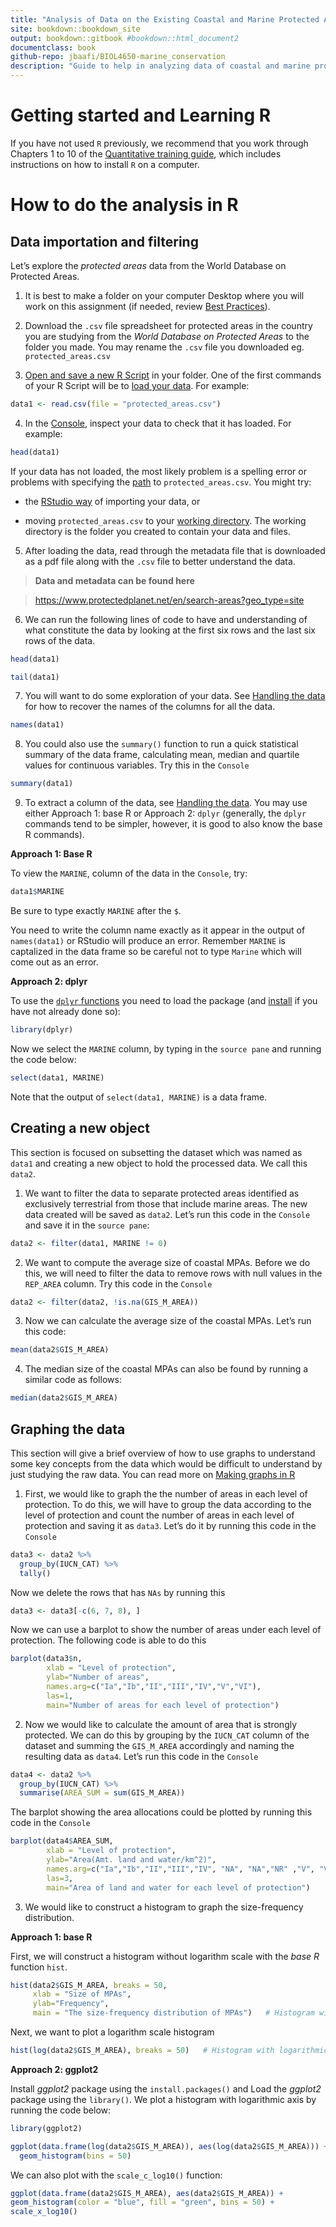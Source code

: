 ```yaml
---
title: "Analysis of Data on the Existing Coastal and Marine Protected Areas"
site: bookdown::bookdown_site
output: bookdown::gitbook #bookdown::html_document2
documentclass: book
github-repo: jbaafi/BIOL4650-marine_conservation
description: "Guide to help in analyzing data of coastal and marine protected areas"
---
```


# Getting started and Learning R {-}

If you have not used `R` previously, we recommend that you work through Chapters 1 to 10 of the [Quantitative training guide](https://ahurford.github.io/quant-guide-all-courses/), which includes instructions on how to install `R` on a computer.

# How to do the analysis in R {-}

## Data importation and filtering {-}

Let's explore the _protected areas_ data from the World Database on Protected Areas.

1.  It is best to make a folder on your computer Desktop where you will work on this assignment (if needed, review [Best Practices](https://ahurford.github.io/quant-guide-all-courses/style.html)).

2.  Download the `.csv` file spreadsheet for protected areas in the country you are studying from the _World Database on Protected Areas_ to the folder you made. You may rename the `.csv` file you downloaded eg. `protected_areas.csv`

3.  [Open and save a new R Script](https://ahurford.github.io/quant-guide-all-courses/rstudio.html#source-pane%5D) in your folder. One of the first commands of your R Script will be to [load your data](https://ahurford.github.io/quant-guide-all-courses/data-entry.html#loading-or-importing-data). For example:

```r
data1 <- read.csv(file = "protected_areas.csv")
```

4.  In the [Console](https://ahurford.github.io/quant-guide-all-courses/rstudio.html#console-pane), inspect your data to check that it has loaded. For example:

```r
head(data1)
```

If your data has not loaded, the most likely problem is a spelling error or problems with specifying the [path](https://ahurford.github.io/quant-guide-all-courses/rintro.html#working-directory) to `protected_areas.csv`. You might try:

-   the [RStudio way](https://ahurford.github.io/quant-guide-all-courses/data-entry.html#the-rstudio-way-the-import-feature) of importing your data, or

-   moving `protected_areas.csv` to your [working directory](https://ahurford.github.io/quant-guide-all-courses/rintro.html#working-directory). The working directory is the folder you created to contain your data and files. 

5.  After loading the data, read through the metadata file that is downloaded as a pdf file along with the `.csv` file to better understand the data.

> **Data and metadata can be found here**

> <https://www.protectedplanet.net/en/search-areas?geo_type=site>

6. We can run the following lines of code to have and understanding of what constitute the data by looking at the first six rows and the last six rows of the data.

```r
head(data1)
```

```r
tail(data1)
```

7.  You will want to do some exploration of your data. See [Handling the data](https://ahurford.github.io/quant-guide-all-courses/handling-data.html) for how to recover the names of the columns for all the data.

```r
names(data1)
```

8. You could also use the `summary()` function to run a quick statistical summary of the data frame, calculating mean, median and quartile values for continuous variables. Try this in the `Console`

```r
summary(data1)
```

9. To extract a column of the data, see [Handling the data](https://ahurford.github.io/quant-guide-all-courses/handling-data.html). You may use either Approach 1: base R or Approach 2: `dplyr` (generally, the `dplyr` commands tend to be simpler, however, it is good to also know the base R commands).

**Approach 1: Base R**

To view the `MARINE`, column of the data in the `Console`, try:

```r
data1$MARINE
```

Be sure to type exactly `MARINE` after the `$`.


You need to write the column name exactly as it appear in the output of `names(data1)` or RStudio will produce an error. Remember `MARINE` is captalized in the data frame so be careful not to type `Marine` which will come out as an error. 

**Approach 2: dplyr**

To use the [`dplyr` functions](https://ahurford.github.io/quant-guide-all-courses/handling-data.html#dplyr) you need to load the package (and [install](https://ahurford.github.io/quant-guide-all-courses/rintro.html#r-packages) if you have not already done so):

```r
library(dplyr)
```

Now we select the `MARINE` column, by typing in the `source pane` and running the code below:

```r
select(data1, MARINE)
```

Note that the output of `select(data1, MARINE)` is a data frame.


## Creating a new object {-}
This section is focused on subsetting the dataset which was named as `data1` and creating a new object to hold the processed data. We call this `data2`.

1. We want to filter the data to separate protected areas identified as exclusively terrestrial from those that include marine areas. The new data created will be saved as `data2`. Let's run this code in the `Console` and save it in the `source pane`:

```r
data2 <- filter(data1, MARINE != 0)
```

2. We want to compute the average size of coastal MPAs. Before we do this, we will need to filter the data to remove rows with null values in the `REP_AREA` column. Try this code in the `Console`

```r
data2 <- filter(data2, !is.na(GIS_M_AREA))
```

3. Now we can calculate the average size of the coastal MPAs. Let's run this code:

```r
mean(data2$GIS_M_AREA)
```

4. The median size of the coastal MPAs can also be found by running a similar code as follows:
```r
median(data2$GIS_M_AREA)
```

## Graphing the data{-}

This section will give a brief overview of how to use graphs to understand some key concepts from the data which would be difficult to understand by just studying the raw data.
You can read more on [Making graphs in R](https://ahurford.github.io/quant-guide-all-courses/graph.html)

1. First, we would like to graph the the number of areas in each level of protection. To do this, we will have to group the data according to the level of protection and count the number of areas in each level of protection and saving it as `data3`. Let's do it by running this code in the `Console` 

```r
data3 <- data2 %>%
  group_by(IUCN_CAT) %>%
  tally()
```

Now we delete the rows that has `NAs` by running this

```r
data3 <- data3[-c(6, 7, 8), ] 
```
Now we can use a barplot to show the number of areas under each level of protection. The following code is able to do this

```r
barplot(data3$n,
        xlab = "Level of protection",
        ylab="Number of areas",
        names.arg=c("Ia","Ib","II","III","IV","V","VI"),
        las=1,
        main="Number of areas for each level of protection")
```

2. Now we would like to calculate the amount of area that is strongly protected. We can do this by grouping by the `IUCN_CAT` column of the dataset and summing the `GIS_M_AREA` accordingly and naming the resulting data as `data4`. Let's run this code in the `Console`
```r
data4 <- data2 %>% 
  group_by(IUCN_CAT) %>% 
  summarise(AREA_SUM = sum(GIS_M_AREA))
```

The barplot showing the area allocations could be plotted by running this code in the `Console`

```r
barplot(data4$AREA_SUM,
        xlab = "Level of protection",
        ylab="Area(Amt. land and water/km^2)",
        names.arg=c("Ia","Ib","II","III","IV", "NA", "NA","NR" ,"V", "VI"),
        las=3,
        main="Area of land and water for each level of protection")
``` 

3. We would like to construct a histogram to graph the size-frequency distribution. 

**Approach 1: base R**


First, we will construct a histogram without logarithm scale with the _base R_ function `hist`.

```r
hist(data2$GIS_M_AREA, breaks = 50,
     xlab = "Size of MPAs",
     ylab="Frequency",
     main = "The size-frequency distribution of MPAs")   # Histogram without logarithmic axis
```

Next, we want to plot a logarithm scale histogram

```r
hist(log(data2$GIS_M_AREA), breaks = 50)   # Histogram with logarithmic axis
```

**Approach 2: ggplot2**


Install _ggplot2_ package using the `install.packages()` and Load the _ggplot2_ package using the `library()`. We plot a histogram with logarithmic axis by running the code below:

```r
library(ggplot2)
```

```r
ggplot(data.frame(log(data2$GIS_M_AREA)), aes(log(data2$GIS_M_AREA))) + 
  geom_histogram(bins = 50)
```

We can also plot with the `scale_c_log10()` function:

```r
ggplot(data.frame(data2$GIS_M_AREA), aes(data2$GIS_M_AREA)) +
geom_histogram(color = "blue", fill = "green", bins = 50) +
scale_x_log10()
```


<!--chapter:end:index.Rmd-->

